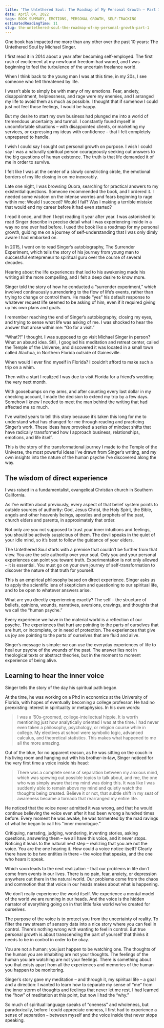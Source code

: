 ```yaml
---
title: 'The Untethered Soul: The Roadmap of My Personal Growth – Part 1'
date: April 04, 2022
tags: BOOK SUMMARY, EMOTIONS, PERSONAL GROWTH, SELF-TRACKING
estimatedReadingTime: 11
slug: the-untethered-soul-the-roadmap-of-my-personal-growth-part-1
---
```


One book has impacted me more than any other over the past 10 years: The Untethered Soul by Michael Singer.

I first read it in 2014 about a year after becoming self-employed. The first rush of excitement at my newfound freedom had waned, and I was beginning to feel the turbulence of the uncertain freelance world.

When I think back to the young man I was at this time, in my 20s, I see someone who felt threatened by life.

I wasn’t able to simply be with many of my emotions. Fear, anxiety, disappointment, helplessness, and rage were my enemies, and I arranged my life to avoid them as much as possible. I thought that if somehow I could just not feel those feelings, I would be happy.

But my desire to start my own business had plunged me into a world of tremendous uncertainty and turmoil. I constantly found myself in uncomfortable situations – with disappointed clients, or marketing my services, or expressing my ideas with confidence – that I felt completely unprepared to handle.

I wish I could say I sought out personal growth on purpose. I wish I could say I was a naturally spiritual person courageously seeking out answers to the big questions of human existence. The truth is that life demanded it of me in order to survive.

I felt like I was at the center of a slowly constricting circle, the emotional borders of my life closing in on me inexorably.

Late one night, I was browsing Quora, searching for practical answers to my existential questions. Someone recommended the book, and I ordered it. I needed some wisdom on the intense worries and fears beginning to rage within me: Would I succeed? Would I fail? Was I making a terrible mistake that would end my career before it had even started?

I read it once, and then I kept reading it year after year. I was astonished to read Singer describe in precise detail what I was experiencing inside in a way no one ever had before. I used the book like a roadmap for my personal growth, guiding me on a journey of self-understanding that I was only dimly aware I had embarked on.

In 2015, I went on to read Singer’s autobiography, The Surrender Experiment, which tells the story of his journey from young man to successful entrepreneur to spiritual guru over the course of several decades.

Hearing about the life experiences that led to his awakening made his writing all the more compelling, and I felt a deep desire to know more.

Singer told the story of how he conducted a “surrender experiment,” which involved continuously surrendering to the flow of life’s events, rather than trying to change or control them. He made “yes” his default response to whatever request life seemed to be asking of him, even if it required giving up his own plans and goals.

I remember reaching the end of Singer’s autobiography, closing my eyes, and trying to sense what life was asking of me. I was shocked to hear the answer that arose within me: “Go for a visit.”

“What?!” I thought. I was supposed to go visit Michael Singer in person? What an absurd idea. Still, I googled his meditation and retreat center, called the Temple of the Universe, and discovered it was located in a small town called Alachua, in Northern Florida outside of Gainesville.

When would I ever find myself in Florida? I couldn’t afford to make such a trip on a whim.

Then with a start I realized I was due to visit Florida for a friend’s wedding the very next month.

With goosebumps on my arms, and after counting every last dollar in my checking account, I made the decision to extend my trip by a few days. Somehow I knew I needed to meet the man behind the writing that had affected me so much.

I’ve waited years to tell this story because it’s taken this long for me to understand what has changed for me through reading and practicing Singer’s work. These ideas have provoked a series of mindset shifts that have radically transformed how I approach business, relationships, emotions, and life itself.

This is the story of the transformational journey I made to the Temple of the Universe, the most powerful ideas I’ve drawn from Singer’s writing, and my own insights into the nature of the human psyche I’ve discovered along the way.

## The wisdom of direct experience

I was raised in a fundamentalist, evangelical Christian church in Southern California.

As I’ve written about previously, every aspect of that belief system points to outside sources of authority: God, Jesus Christ, the Holy Spirit, the Bible, angels and other heavenly beings, apostles and prophets of the past, church elders and parents, in approximately that order.

Not only are you not supposed to trust your inner intuitions and feelings, you should be actively suspicious of them. The devil speaks in the quiet of your idle mind, so it’s best to follow the guidance of your elders.

The Untethered Soul starts with a premise that couldn’t be further from that view. You are the sole authority over your soul. Only you and your personal experiences can point you toward truth. Experimentation is not only allowed – it is essential. You must go on your own journey of self-transformation to discover the nature of that truth for yourself.

This is an empirical philosophy based on direct experience. Singer asks us to apply the scientific lens of skepticism and questioning to our spiritual life, and to be open to whatever answers arise.

What are you directly experiencing exactly? The self – the structure of beliefs, opinions, wounds, narratives, aversions, cravings, and thoughts that we call the “human psyche.”

Every experience we have in the material world is a reflection of our psyche. The experiences that hurt are pointing to the parts of ourselves that are hurt, or incomplete, or in need of protection. The experiences that give us joy are pointing to the parts of ourselves that are fluid and alive.

Singer’s message is simple: we can use the everyday experiences of life to heal our psyche of the wounds of the past. The answer lies not in theological texts or abstract theories, but in the moment to moment experience of being alive.

## Learning to hear the inner voice

Singer tells the story of the day his spiritual path began.

At the time, he was working on a Phd in economics at the University of Florida, with hopes of eventually becoming a college professor. He had no preexisting interest in spirituality or metaphysics. In his own words:

> I was a ’60s-groomed, college-intellectual hippie. It is worth mentioning just how analytically oriented I was at the time. I had never even taken a philosophy, psychology, or religion course while in college. My electives at school were symbolic logic, advanced calculus, and theoretical statistics. This makes what happened to me all the more amazing.

Out of the blue, for no apparent reason, as he was sitting on the couch in his living room and hanging out with his brother-in-law, Singer noticed for the very first time a voice inside his head:

> There was a complete sense of separation between my anxious mind, which was spewing out possible topics to talk about, and me, the one who was simply aware that my mind was doing this. It was like I was suddenly able to remain above my mind and quietly watch the thoughts being created. Believe it or not, that subtle shift in my seat of awareness became a tornado that rearranged my entire life.

He noticed that the voice never admitted it was wrong, and that he would continue believing the voice even after it had been wrong a hundred times before. Every moment he was awake, he was tormented by the mad ravings of what he began to call his “inner monologue.”

Critiquing, narrating, judging, wondering, inventing stories, asking questions, answering them – we all have this voice, and it never stops. Noticing it leads to the natural next step – realizing that you are not the voice. You are the one hearing it. How could a voice notice itself? Clearly there have to be two entities in there – the voice that speaks, and the one who hears it speak.

Which soon leads to the next realization – that our problems in life don’t come from events in our lives. There is no pain, fear, anxiety, or depression anywhere out there in the natural world. Our problems come from the chaos and commotion that that voice in our heads makes about what is happening.

We don’t really experience the world itself. We experience a mental model of the world we are running in our heads. And the voice is the hidden narrator of everything going on in that little fake world we’ve created for ourselves.

The purpose of the voice is to protect you from the uncertainty of reality. To filter the raw stream of sensory data into a nice story where you can feel in control. There’s nothing wrong with wanting to feel in control. But true personal growth is about transcending the part of yourself that thinks it needs to be in control in order to be okay.

You are not a human; you just happen to be watching one. The thoughts of the human you are inhabiting are not your thoughts. The feelings of the human you are watching are not your feelings. There is something about you that exists apart from all the experiences and memories of the human you happen to be monitoring.

Singer’s story gave my meditation – and through it, my spiritual life – a goal and a direction: I wanted to learn how to separate my sense of “me” from the inner storm of thoughts and feelings that never let me rest. I had learned the “how” of meditation at this point, but now I had the “why.”

So much of spiritual language speaks of “oneness” and wholeness, but paradoxically, before I could appreciate oneness, I first had to experience a sense of separation – between myself and the voice inside that never stops speaking.
